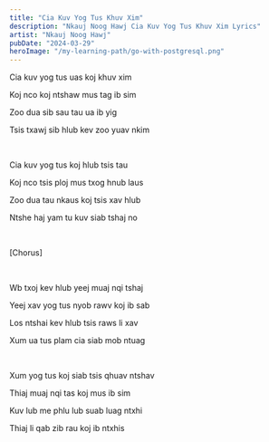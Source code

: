 ```yaml
---
title: "Cia Kuv Yog Tus Khuv Xim"
description: "Nkauj Noog Hawj Cia Kuv Yog Tus Khuv Xim Lyrics"
artist: "Nkauj Noog Hawj"
pubDate: "2024-03-29"
heroImage: "/my-learning-path/go-with-postgresql.png"
---
```


Cia kuv yog tus uas koj khuv xim

Koj nco koj ntshaw mus tag ib sim

Zoo dua sib sau tau ua ib yig

Tsis txawj sib hlub kev zoo yuav nkim

<br />

Cia kuv yog tus koj hlub tsis tau

Koj nco tsis ploj mus txog hnub laus

Zoo dua tau nkaus koj tsis xav hlub

Ntshe haj yam tu kuv siab tshaj no

<br />

[Chorus]

<br />

Wb txoj kev hlub yeej muaj nqi tshaj

Yeej xav yog tus nyob rawv koj ib sab

Los ntshai kev hlub tsis raws li xav

Xum ua tus plam cia siab mob ntuag

<br />

Xum yog tus koj siab tsis qhuav ntshav

Thiaj muaj nqi tas koj mus ib sim

Kuv lub me phlu lub suab luag ntxhi

Thiaj li qab zib rau koj ib ntxhis
